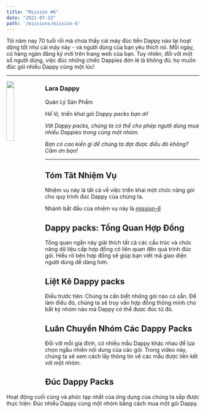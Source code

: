 ```yaml
---
title: "Mission #6"
date: "2021-07-23"
path: '/missions/mission-6'
---
```


Tôi năm nay 70 tuổi rồi mà chưa thấy cái máy đúc tiền Dappy nào lại hoạt dộng tốt như cái máy này - và người dùng của bạn yêu thích nó. Mỗi ngày, có hàng ngàn
đăng ký mới trên trang web của bạn. Tuy nhiên, đối với một số người dùng, việc đúc những chiếc Dappies đơn lẻ là không đủ: họ
muốn đúc gói nhiều Dappy cùng một lúc! 

---

<img src="https://d1mtab9ltfdpua.cloudfront.net/images/Dappy8.png" width="20%" style="float: left;" />

### Lara Dappy

Quản Lý Sản Phẩm

*Hế lô, triển khai gói Dappy packs bạn ơi!*

*Với Dappy packs, chúng ta có thể cho phép người dùng mua nhiều Dappies trong cùng một nhóm.*

*Bạn có cao kiến gì để chúng ta đạt được điều đó không? Cảm ơn bạn!*

---

## Tóm Tăt Nhiệm Vụ

Nhiệm vụ này là tất cả về việc triển khai một chức năng gói cho quy trình đúc Dappy của chúng ta.

Nhánh bắt đầu cùa nhiệm vụ này là *[mission-6](https://github.com/bebner/crypto-dappy/tree/mission-6)*


## Dappy packs: Tổng Quan Hợp Đồng

Tổng quan ngắn này giải thích tất cả các cấu trúc và chức năng dữ liệu cấp hợp đồng
có liên quan đến quá trình đúc gói. Hiểu rõ bên hợp đồng sẽ
giúp bạn viết mã giao diện người dùng dễ dàng hơn.

<YoutubeEmbed embedId="ev7LwnH0gl0"/>

## Liệt Kê Dappy packs

Điều trước tiên: Chúng ta cần biết những gói nào có sẵn. Để làm điều đó, chúng ta sẽ truy vấn
hợp đồng thông minh cho bất kỳ nhóm nào mà Dappy có thể được đúc từ đó.

<YoutubeEmbed embedId="INunRFdPuek"/>


## Luân Chuyển Nhóm Các Dappy Packs

Đối với mỗi gia đình, có nhiều mẫu Dappy khác nhau để lựa chọn ngẫu nhiên nội dung của các gói. 
Trong video này, chúng ta sẽ xem cách lấy thông tin về các mẫu được liên kết
với một nhóm.

<YoutubeEmbed embedId="1AuUcBDz-To"/>

## Đúc Dappy Packs

Hoạt động cuối cùng và phức tạp nhất của ứng dụng của chúng ta sắp được thực hiện: Đúc
nhiều Dappy cùng một nhóm bằng cách mua một gói Dappy.

<YoutubeEmbed embedId="8Rav4AmqSKY"/>